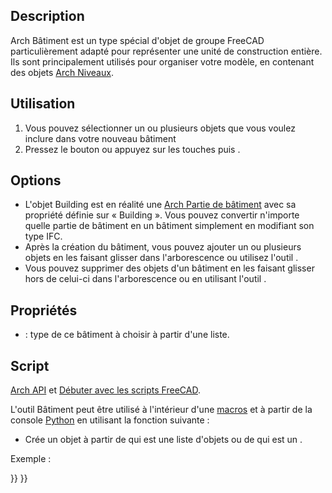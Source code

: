 <languages/>

{{Docnav/fr
|[[Arch_Site/fr|Site]]
|[[Arch_Floor/fr|Niveau]]
|[[BIM_Workbench/fr|Atelier BIM]]
|IconL=Arch_Site.svg
|IconR=Arch_Floor.svg
|IconC=Workbench_BIM.svg
}}

{{GuiCommand/fr
|Name=Arch Building
|Name/fr=Arch Bâtiment
|MenuLocation=3D/BIM → Bâtiment
|Workbenches=[[BIM_Workbench/fr|BIM]]
|Shortcut={{KEY|B}} {{KEY|U}}
|SeeAlso=
}}

==Description==

Arch Bâtiment est un type spécial d'objet de groupe FreeCAD particulièrement adapté pour représenter une unité de construction entière. Ils sont principalement utilisés pour organiser votre modèle, en contenant des objets [[Arch_Floor/fr|Arch Niveaux]].

<span id="Usage"></span>
==Utilisation==

# Vous pouvez sélectionner un ou plusieurs objets que vous voulez inclure dans votre nouveau bâtiment
# Pressez le bouton {{Button|[[Image:Arch_Building.svg|16px]] [[Arch_Building/fr|Bâtiment]]}} ou appuyez sur les touches {{KEY|B}} puis {{KEY|U}}.

==Options==

* L'objet Building est en réalité une [[Arch_BuildingPart/fr|Arch Partie de bâtiment]] avec sa propriété {{PropertyData|IFC Type}} définie sur « Building ». Vous pouvez convertir n'importe quelle partie de bâtiment en un bâtiment simplement en modifiant son type IFC.
* Après la création du bâtiment, vous pouvez ajouter un ou plusieurs objets en les faisant glisser dans l'arborescence ou utilisez l'outil {{Button|[[Image:Arch_Add.svg|16px]] [[Arch_Add/fr|Arch Ajouter]]}}.
* Vous pouvez supprimer des objets d'un bâtiment en les faisant glisser hors de celui-ci dans l'arborescence ou en utilisant l'outil {{Button|[[Image:Arch_Remove.svg|16px]] [[Arch_Remove/fr|Arch Supprimer]]}}.

<span id="Properties"></span>
==Propriétés==

* {{PropertyData|Building Type}} : type de ce bâtiment à choisir à partir d'une liste.

<span id="Scripting"></span>
==Script==

{{Emphasis|Voir aussi :}} [[Arch_API/fr|Arch API]] et [[FreeCAD_Scripting_Basics/fr|Débuter avec les scripts FreeCAD]].

L'outil Bâtiment peut être utilisé à l'intérieur d'une [[macros/fr|macros]] et à partir de la console [[Python/fr|Python]] en utilisant la fonction suivante :
{{Code|code=
Building = makeBuilding(objectslist=None, baseobj=None, name="Building")
}}

* Crée un objet {{incode|Building}} à partir de {{incode|objectlist}} qui est une liste d'objets ou de {{incode|baseobj}} qui est un {{incode|Shape}}.

Exemple :

{{Code|code=
import FreeCAD, Draft, Arch

p1 = FreeCAD.Vector(0, 0, 0)
p2 = FreeCAD.Vector(2000, 0, 0)
baseline = Draft.makeLine(p1, p2)
baseline2 = Draft.makeLine(p1, -1*p2)

Wall1 = Arch.makeWall(baseline, length=None, width=150, height=2000)
Wall2 = Arch.makeWall(baseline2, length=None, width=150, height=1800)
FreeCAD.ActiveDocument.recompute()

Building = Arch.makeBuilding([Wall1, Wall2])

Site = Arch.makeSite(Building)
FreeCAD.ActiveDocument.recompute()
}}


{{Docnav/fr
|[[Arch_Site/fr|Site]]
|[[Arch_Floor/fr|Niveau]]
|[[BIM_Workbench/fr|Atelier BIM]]
|IconL=Arch_Site.svg
|IconR=Arch_Floor.svg
|IconC=Workbench_BIM.svg
}}

{{BIM_Tools_navi{{#translation:}}}}
{{Userdocnavi{{#translation:}}}}